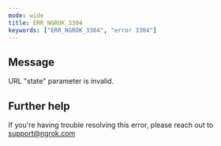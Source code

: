 ```yaml
---
mode: wide
title: ERR_NGROK_3304
keywords: ["ERR_NGROK_3304", "error 3304"]
---
```


## Message

URL "state" parameter is invalid.

## Further help

If you're having trouble resolving this error, please reach out to [support@ngrok.com](mailto:support@ngrok.com?subject=Help%20with%20ERR_NGROK_3304)

